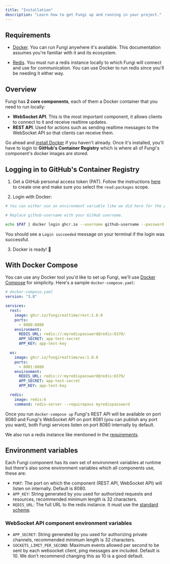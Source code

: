 ```yaml
---
title: "Installation"
description: "Learn how to get Fungi up and running in your project."
---
```


## Requirements

- [Docker](https://www.docker.com/). You can run Fungi anywhere it's available. This documentation assumes you're familiar with it and its ecosystem.

- [Redis](https://redis.io/). You must run a redis instance locally to which Fungi will connect and use for communication. You can use Docker to run redis since you'll be needing it either way.

## Overview

Fungi has **2 core components**, each of them a Docker container that you need to run locally:

- **WebSocket API**. This is the most important component, it allows clients to connect to it and receive realtime updates.
- **REST API**. Used for actions such as sending realtime messages to the WebSocket API so that clients can receive them.

Go ahead and [install Docker](https://www.docker.com/get-started) if you haven't already. Once it's installed, you'll have to login to **GitHub's Container Registry** which is where all of Fungi's component's docker images are stored.

## Logging in to GitHub's Container Registry

1. Get a GitHub personal access token (PAT). Follow the instructions [here](https://docs.github.com/github/authenticating-to-github/creating-a-personal-access-token) to create one and make sure you select the `read:packages` scope.

2. Login with Docker:

```sh
# You can either use an environment variable like we did here for the personal access token (PAT) which is the recommended way or echo it directly.

# Replace github-username with your GitHub username.

echo $PAT | docker login ghcr.io --username github-username --password-stdin
```

You should see a `Login succeeded` message on your terminal if the login was successful.

3. Docker is ready! 🐳

## With Docker Compose

You can use any Docker tool you'd like to set up Fungi, we'll use [Docker Compose](https://docs.docker.com/compose/) for simplicity. Here's a sample `docker-compose.yaml`:

```yaml
# docker-compose.yaml
version: "3.8"

services:
  rest:
    image: ghcr.io/fungirealtime/rest:1.0.0
    ports:
      - 8080:8080
    environment:
      REDIS_URL: redis://:myredispassword@redis:6379/
      APP_SECRET: app-test-secret
      APP_KEY: app-test-key

  ws:
    image: ghcr.io/fungirealtime/ws:1.0.0
    ports:
      - 8081:8080
    environment:
      REDIS_URL: redis://:myredispassword@redis:6379/
      APP_SECRET: app-test-secret
      APP_KEY: app-test-key

  redis:
    image: redis:6
    command: redis-server --requirepass myredispassword
```

Once you run `docker-compose up` Fungi's REST API will be available on port 8080 and Fungi's WebSocket API on port 8081 (you can publish any port you want), both Fungi services listen on port 8080 internally by default.

We also run a redis instance like mentioned in the [requirements](#requirements).

## Environment variables

Each Fungi component has its own set of environment variables at runtime but there's also some environment variables which all components use, these are:

- `PORT`: The port on which the component (REST API, WebSocket API) will listen on internally. Default is 8080.
- `APP_KEY`: String generated by you used for authorized requests and resources, recommended minimum length is 32 characters.
- `REDIS_URL`: The full URL to the redis instance. It must use the [standard scheme](https://www.iana.org/assignments/uri-schemes/prov/redis).

### WebSocket API component environment variables

- `APP_SECRET`: String generated by you used for authorizing private channels, recommended minimum length is 32 characters.
- `SOCKETS_LIMIT_PER_SECOND`: Maximum events allowed per second to be sent by each websocket client, ping messages are included. Default is 10. We don't recommend changing this as 10 is a good default.
